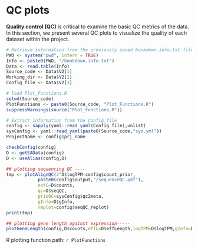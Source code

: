 # QC plots

**Quality control (QC)** is critical to examine the basic QC metrics of the data. In this section, we present several QC plots to visualize the quality of each dataset within the project.

```r
# Retrieve information from the previously saved bookdown.info.txt file
PWD <- system("pwd", intern = TRUE)
Info <- paste0(PWD, "/bookdown.info.txt")
Data <- read.table(Info)
Source_code <- Data$V2[1]
Working_dir <- Data$V2[2]
Config_file <- Data$V2[3]

# load Plot_Functions.R
setwd(Source_code)
PlotFunctions <- paste0(Source_code, "Plot_Functions.R")
suppressWarnings(source("Plot_Functions.R"))

# Extract information from the Config_file
config <- sapply(yaml::read_yaml(Config_file),unlist)
sysConfig <- yaml::read_yaml(paste0(Source_code,"sys.yml"))
ProjectName <- config$prj_name

checkConfig(config)
D <- getEAData(config)
D <- useAlias(config,D)

## plotting sequencing QC ----
tmp <- plotAlignQC(2^D$logTPM-config$count_prior,
            paste0(config$output,"/sequenceQC.pdf"),
            estC=D$counts,
            qc=D$seqQC,
            prioQC=sysConfig$qc2meta,
            gInfo=D$gInfo,
            replot=config$seqQC_replot)
print(tmp)

## plotting gene length against expression-----
plotGeneLength(config,D$counts,effL=D$effLength,logTPM=D$logTPM,gInfo=D$gInfo)

```

R plotting function path: `r PlotFunctions`